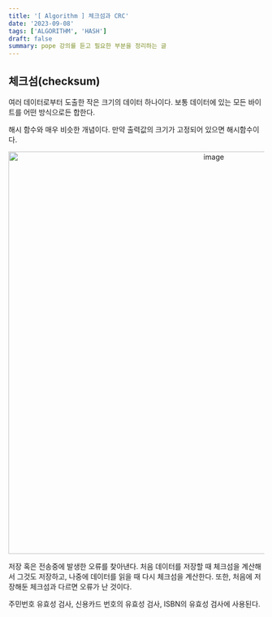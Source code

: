```yaml
---
title: '[ Algorithm ] 체크섬과 CRC'
date: '2023-09-08'
tags: ['ALGORITHM', 'HASH']
draft: false
summary: pope 강의를 듣고 필요한 부분을 정리하는 글
---
```


## 체크섬(checksum)

여러 데이터로부터 도출한 작은 크기의 데이터 하나이다.
보통 데이터에 있는 모든 바이트를 어떤 방식으로든 합한다.

해시 함수와 매우 비슷한 개념이다. 만약 출력값의 크기가 고정되어 있으면 해시함수이다.

<p align="center">
  <img
    width="793"
    alt="image"
    src="https://github.com/speculatingwook/blog-full-of-desire/assets/105579811/d269989f-513f-45a7-a786-fcccee6cc29a"
  />
</p>

저장 혹은 전송중에 발생한 오류를 찾아낸다. 처음 데이터를 저장할 때 체크섬을 계산해서 그것도 저장하고, 나중에 데이터를 읽을 때 다시 체크섬을 계산한다. 또한, 처음에 저장해둔 체크섬과 다르면 오류가 난 것이다.

주민번호 유효성 검사, 신용카드 번호의 유효성 검사, ISBN의 유효성 검사에 사용된다.

